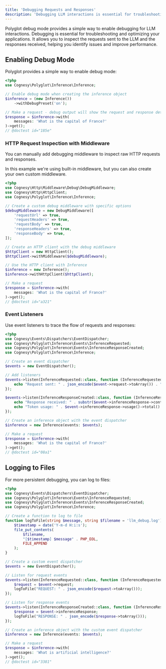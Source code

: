 ```yaml
---
title: 'Debugging Requests and Responses'
description: 'Debugging LLM interactions is essential for troubleshooting and optimizing your applications.'
---
```


Polyglot debug mode provides a simple way to enable debugging for LLM interactions. Debugging is essential for troubleshooting and optimizing your applications. It allows you to inspect the requests sent to the LLM and the responses received, helping you identify issues and improve performance.



## Enabling Debug Mode

Polyglot provides a simple way to enable debug mode:

```php
<?php
use Cognesy\Polyglot\Inference\Inference;

// Enable debug mode when creating the inference object
$inference = (new Inference())
    ->withDebugPreset('on');

// Make a request - debug output will show the request and response details
$response = $inference->with(
    messages: 'What is the capital of France?'
)->get();
// @doctest id="185e"
```




### HTTP Request Inspection with Middleware

You can manually add debugging middleware to inspect raw HTTP requests and responses.

In this example we're using built-in middleware, but you can also create your own custom middleware.

```php
<?php
use Cognesy\Http\Middleware\Debug\DebugMiddleware;
use Cognesy\Http\HttpClient;
use Cognesy\Polyglot\Inference\Inference;

// Create a custom debug middleware with specific options
$debugMiddleware = new DebugMiddleware([
    'requestUrl' => true,
    'requestHeaders' => true,
    'requestBody' => true,
    'responseHeaders' => true,
    'responseBody' => true,
]);

// Create an HTTP client with the debug middleware
$httpClient = new HttpClient();
$httpClient->withMiddleware($debugMiddleware);

// Use the HTTP client with Inference
$inference = new Inference();
$inference->withHttpClient($httpClient);

// Make a request
$response = $inference->with(
    messages: 'What is the capital of France?'
)->get();
// @doctest id="a321"
```




### Event Listeners

Use event listeners to trace the flow of requests and responses:

```php
<?php
use Cognesy\Events\Dispatchers\EventDispatcher;
use Cognesy\Polyglot\Inference\Events\InferenceRequested;
use Cognesy\Polyglot\Inference\Events\InferenceResponseCreated;
use Cognesy\Polyglot\Inference\Inference;

// Create an event dispatcher
$events = new EventDispatcher();

// Add listeners
$events->listen(InferenceRequested::class, function (InferenceRequested $event) {
    echo "Request sent: " . json_encode($event->request->toArray()) . "\n";
});

$events->listen(InferenceResponseCreated::class, function (InferenceResponseCreated $event) {
    echo "Response received: " . substr($event->inferenceResponse->content(), 0, 50) . "...\n";
    echo "Token usage: " . $event->inferenceResponse->usage()->total() . "\n";
});

// Create an inference object with the event dispatcher
$inference = new Inference(events: $events);

// Make a request
$response = $inference->with(
    messages: 'What is the capital of France?'
)->get();
// @doctest id="08a1"
```






## Logging to Files

For more persistent debugging, you can log to files:

```php
<?php
use Cognesy\Events\Dispatchers\EventDispatcher;
use Cognesy\Polyglot\Inference\Events\InferenceRequested;
use Cognesy\Polyglot\Inference\Events\InferenceResponseCreated;
use Cognesy\Polyglot\Inference\Inference;

// Create a function to log to file
function logToFile(string $message, string $filename = 'llm_debug.log'): void {
    $timestamp = date('Y-m-d H:i:s');
    file_put_contents(
        $filename,
        "[$timestamp] $message" . PHP_EOL,
        FILE_APPEND
    );
}

// Create a custom event dispatcher
$events = new EventDispatcher();

// Listen for request events
$events->listen(InferenceRequested::class, function (InferenceRequested $event) {
    $request = $event->request;
    logToFile("REQUEST: " . json_encode($request->toArray()));
});

// Listen for response events
$events->listen(InferenceResponseCreated::class, function (InferenceResponseCreated $event) {
    $response = $event->inferenceResponse;
    logToFile("RESPONSE: " . json_encode($response->toArray()));
});

// Create an inference object with the custom event dispatcher
$inference = new Inference(events: $events);

// Make a request
$response = $inference->with(
    messages: 'What is artificial intelligence?'
)->get();
// @doctest id="3381"
```
